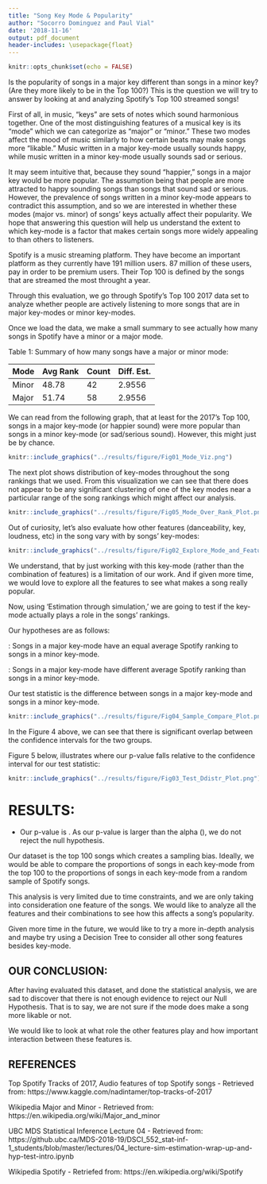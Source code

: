 ```yaml
---
title: "Song Key Mode & Popularity"
author: "Socorro Dominguez and Paul Vial"
date: '2018-11-16'
output: pdf_document
header-includes: \usepackage{float}
---
```


```r
knitr::opts_chunk$set(echo = FALSE)
```

Is the popularity of songs in a major key different than songs in a minor key? (Are they more likely to be in the Top 100?) This is the question we will try to answer by looking at and analyzing Spotify's Top 100 streamed songs! 

First of all, in music, "keys" are sets of notes which sound harmonious together. One of the most distinguishing features of a musical key is its "mode" which we can categorize as "major" or "minor." These two modes affect the mood of music similarly to how certain beats may make songs more "likable." Music written in a major key-mode usually sounds happy, while music written in a minor key-mode usually sounds sad or serious. 

It may seem intuitive that, because they sound "happier," songs in a major key would be more popular.  The assumption being that people are more attracted to happy sounding songs than songs that sound sad or serious.  However, the prevalence of songs written in a minor key-mode appears to contradict this assumption, and so we are interested in whether these modes (major vs. minor) of songs' keys actually affect their popularity.  We hope that answering this question will help us understand the extent to which key-mode is a factor that makes certain songs more widely appealing to than others to listeners.

Spotify is a music streaming platform. They have become an important platform as they currently have 191 million users. 87 million of these users, pay in order to be premium users. Their Top 100 is defined by the songs that are streamed the most throught a year. 

Through this evaluation, we go through Spotify's Top 100 2017 data set to analyze whether people are actively listening to more songs that are in major key-modes or minor key-modes. 

Once we load the data, we make a small summary to see actually how many songs in Spotify have a minor or a major mode. <br>

Table 1: Summary of how many songs have a major or minor mode:

| Mode | Avg Rank | Count | Diff. Est. |
|---|---|---|---|
|Minor | 48.78 | 42 | 2.9556 |
|Major | 51.74  | 58 | 2.9556 | 

We can read from the following graph, that at least for the 2017's Top 100, songs in a major key-mode (or happier sound) were more popular than songs in a minor key-mode (or sad/serious sound). However, this might just be by chance. 

```r
knitr::include_graphics("../results/figure/Fig01_Mode_Viz.png")
```
The next plot shows distribution of key-modes throughout the song rankings that we used.  From this visualization we can see that there does not appear to be any significant clustering of one of the key modes near a particular range of the song rankings which might affect our analysis.

```r
knitr::include_graphics("../results/figure/Fig05_Mode_Over_Rank_Plot.png")
```

Out of curiosity, let's also evaluate how other features (danceability, key, loudness, etc) in the song vary with by songs' key-modes:

```r
knitr::include_graphics("../results/figure/Fig02_Explore_Mode_and_Features.png")
```

We understand, that by just working with this key-mode (rather than the combination of features) is a limitation of our work. And if given more time, we would love to explore all the features to see what makes a song really popular. 

Now, using 'Estimation through simulation,' we are going to test if the key-mode actually plays a role in the songs' rankings.

Our hypotheses are as follows:

  \textbf{$H_{0}$}: Songs in a major key-mode have an equal average Spotify ranking to songs in a minor key-mode.

  \textbf{$H_{A}$}: Songs in a major key-mode have different average Spotify ranking than songs in a minor key-mode.

Our test statistic is the difference between songs in a major key-mode and songs in a minor key-mode.

```r
knitr::include_graphics("../results/figure/Fig04_Sample_Compare_Plot.png")
```


In the Figure 4 above, we can see that there is significant overlap between the confidence intervals for the two groups.

Figure 5 below, illustrates where our p-value falls relative to the confidence interval for our test statistic:

```r
knitr::include_graphics("../results/figure/Fig03_Test_Ddistr_Plot.png")
```

# RESULTS: 

- Our p-value is \textbf{$0.622$}.  As our p-value is larger than the alpha (\textbf{$0.1$}), we do not reject the null hypothesis. 

Our dataset is the top 100 songs which creates a sampling bias.  Ideally, we would be able to compare the proportions of songs in each key-mode from the top 100 to the proportions of songs in each key-mode from a random sample of Spotify songs.

This analysis is very limited due to time constraints, and we are only taking into consideration one feature of the songs. We would like to analyze all the features and their combinations to see how this affects a song's popularity. 

Given more time in the future, we would like to try a more in-depth analysis and maybe try using a Decision Tree to consider all other song features besides key-mode. 

## OUR CONCLUSION:
After having evaluated this dataset, and done the statistical analysis, we are sad to discover that there is not enough evidence to reject our Null Hypothesis. That is to say, we are not sure if the mode does make a song more likable or not. 

We would like to look at what role the other features play and how important interaction between these features is. 

## REFERENCES

Top Spotify Tracks of 2017, Audio features of top Spotify songs - Retrieved from: https://www.kaggle.com/nadintamer/top-tracks-of-2017

Wikipedia Major and Minor - Retrieved from: https://en.wikipedia.org/wiki/Major_and_minor

UBC MDS Statistical Inference Lecture 04 - Retrieved from: https://github.ubc.ca/MDS-2018-19/DSCI_552_stat-inf-1_students/blob/master/lectures/04_lecture-sim-estimation-wrap-up-and-hyp-test-intro.ipynb

Wikipedia Spotify - Retriefed from: https://en.wikipedia.org/wiki/Spotify
